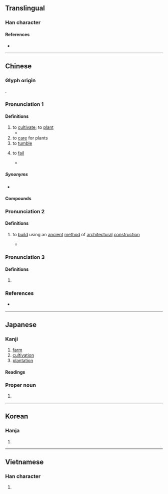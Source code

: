 {{character info}}
==Translingual==

===Han character===
{{Han char|rn=75|rad=木|as=06|sn=10|four=43950|canj=JID|ids=⿹[[𢦏]][[木]]}}

====References====
* {{Han ref|kx=0524.120|dkj=14750|dj=0913.040|hdz=21193.060|uh=683D|ud=26685|bh=AEE2|bd=44770}}

----

==Chinese==
{{zh-forms}}

===Glyph origin===
{{Han etym}}
{{Han compound|木|𢦏|c1=s|c2=p|ls=psc}}.

===Pronunciation 1===
{{zh-pron
|m=zāi
|m-s=zai1
|c=zoi1
|g=zai1
|mn=chai
|mc=1
|oc=1,1
|ma=
|cat=v
}}

====Definitions====
{{zh-hanzi}}

# to [[cultivate]]; to [[plant]]
#* {{zh-x|山 上 多 栽 樹，等於 修 水庫。雨 多 它 能 吞，雨 少 它 能 吐{tǔ}。|'''Planting''' more trees on mountains is akin to building reservoirs. If there's much rain they can take it in, if there's little rain they can dispense.|ref='''2004''', {{lang|zh|普通话水平测试实施纲要}}, {{ISBN|7-100-03996-7}} {{OCLC|992408524}}}}
# to [[care]] for plants
# to [[tumble]]
# {{lb|zh|by extension}} to [[fail]]
#* {{zh-x|@17 號 在 ^韓國 栽 了，她 的 地方 空{kòng} 出來 了，你 今後 的 編號 就是 @17 號，住 進 她 曾經 住 的 房間。|ref='''2017''' June 22, {{lang|zh|刘建平}} (Liu Jianping), {{lang|zh|《走私“骡子”》}}, in {{lang|zh|《故事会》}}, {{ISSN|0257-0238}}, issue 634, page 72}}

=====Synonyms=====
* {{sense|to cultivate}}
{{zh-syn-saurus|種植}}

====Compounds====
{{zh-der|倒栽蔥|抑制栽培|栽觔斗|水耕栽培|無土栽培|栽植|栽培植物|接替栽培|栽絨|礫耕栽培|栽子|栽種|栽秧|栽人|栽贓|栽培|栽跟頭|栽排|盆栽|花栽子|糊仔栽培|買物栽贓|輪栽}}

===Pronunciation 2===
{{zh-pron
|m=zài
|mc=2
|oc=n,2
|cat=v
}}

====Definitions====
{{zh-hanzi}}

# {{zh-obsolete}} to [[build]] using an [[ancient]] [[method]] of [[architectural]] [[construction]]
#* {{zh-x|里 而 栽{zài}，廣 丈，高 倍|He raised a mound at the distance of a li, 10 cubits thick, and twice as many in height|ref=Zuozhuan}}

===Pronunciation 3===
{{zh-pron
|m-s=zuai1
|cat=
}}

====Definitions====
{{zh-hanzi}}

# {{zh-only|栽瞌睡|dot=,}} {{zh-alt-form|跩瞌睡|nocap=1}}

===References===
* {{R:yue:Hanzi}}

{{zh-cat|Intermediate}}

----

==Japanese==

===Kanji===
{{ja-kanji|grade=c|rs=木06}}

# [[farm]]
# [[cultivation]]
# [[plantation]]

====Readings====
{{ja-readings
|goon=さい
|kanon=さい
|kun=う-える<う-ゑる
}}

===Proper noun===
{{ja-pos|proper|さい}}

# {{surname|ja|sort=さい}}

----

==Korean==

===Hanja===
{{ko-hanja|hangeul=재|eumhun=|rv=jae|mr=chae|y=cay}}

# {{rfdef|ko|sort=木06}}

----

==Vietnamese==

===Han character===
{{vi-readings|reading=tài, trài|rs=木06}}

# {{rfdef|vi}}